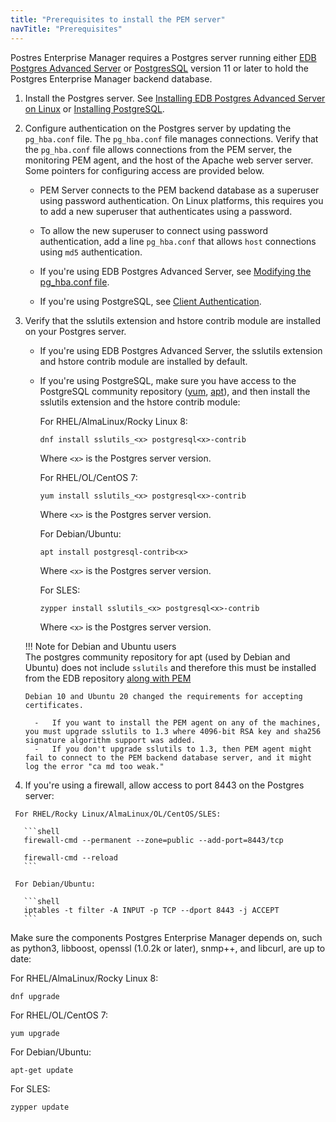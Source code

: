 ```yaml
---
title: "Prerequisites to install the PEM server"
navTitle: "Prerequisites"
---
```


Postres Enterprise Manager requires a Postgres server running either [EDB Postgres Advanced Server](/epas/latest) or [PostgresSQL](/supported-open-source/postgresql/) version 11 or later to hold the Postgres Enterprise Manager backend database. 
  
  1. Install the Postgres server. See [Installing EDB Postgres Advanced Server on Linux](/epas/latest/epas_inst_linux) or [Installing PostgreSQL](/supported-open-source/postgresql/installer/).
  
  2. Configure authentication on the Postgres server by updating the `pg_hba.conf` file. The `pg_hba.conf` file manages connections. Verify that the `pg_hba.conf` file allows connections from the PEM server, the monitoring PEM agent, and the host of the Apache web server server. Some  pointers for configuring access are provided below.
  
     - PEM Server connects to the PEM backend database as a superuser using password authentication. On Linux platforms, this requires you to add a new superuser that authenticates using a password.
     
     - To allow the new superuser to connect using password authentication, add a line `pg_hba.conf` that allows `host` connections using `md5` authentication.

     - If you're using EDB Postgres Advanced Server, see [Modifying the pg_hba.conf file](/pem/latest/managing_database_server/#modifying-the-pg_hbaconf-file).

     - If you're using PostgreSQL, see [Client Authentication](https://www.postgresql.org/docs/current/auth-pg-hba-conf.html).

  3.  Verify that the sslutils extension and hstore contrib module are installed on your Postgres server.

      -   If you're using EDB Postgres Advanced Server, the sslutils extension and hstore contrib module are installed by default.

      -   If you're using PostgreSQL, make sure you have access to the PostgreSQL community repository ([yum](https://www.postgresql.org/download/linux/redhat/), [apt](https://wiki.postgresql.org/wiki/Apt)), and then install the sslutils extension and the hstore contrib module: 

          For RHEL/AlmaLinux/Rocky Linux 8:
          
          ```shell
          dnf install sslutils_<x> postgresql<x>-contrib
          ```

          Where `<x>` is the Postgres server version.

          For RHEL/OL/CentOS 7:
          
          ```shell
          yum install sslutils_<x> postgresql<x>-contrib
          ```

          Where `<x>` is the Postgres server version.

          For Debian/Ubuntu:
          
          ```shell
          apt install postgresql-contrib<x>
          ```

          Where `<x>` is the Postgres server version.

          For SLES:
          
          ```shell
          zypper install sslutils_<x> postgresql<x>-contrib
          ```

          Where `<x>` is the Postgres server version.

      !!! Note for Debian and Ubuntu users     
          The postgres community repository for apt (used by Debian and Ubuntu) does not include `sslutils` and therefore this must be installed from the EDB repository [along with PEM](/installing_pem_server_using_edb_repository/index.mdx)
          
          Debian 10 and Ubuntu 20 changed the requirements for accepting certificates.

            -   If you want to install the PEM agent on any of the machines, you must upgrade sslutils to 1.3 where 4096-bit RSA key and sha256 signature algorithm support was added.
            -   If you don't upgrade sslutils to 1.3, then PEM agent might fail to connect to the PEM backend database server, and it might log the error "ca md too weak."

   4.  If you're using a firewall, allow access to port 8443 on the Postgres server:

     For RHEL/Rocky Linux/AlmaLinux/OL/CentOS/SLES:

       ```shell
       firewall-cmd --permanent --zone=public --add-port=8443/tcp
     
       firewall-cmd --reload
       ```
       
     For Debian/Ubuntu:

       ```shell
       iptables -t filter -A INPUT -p TCP --dport 8443 -j ACCEPT
       ```

Make sure the components Postgres Enterprise Manager depends on, such as python3, libboost, openssl (1.0.2k or later), snmp++, and libcurl, are up to date: 

   For RHEL/AlmaLinux/Rocky Linux 8:

   ```shell
   dnf upgrade
   ```

   For RHEL/OL/CentOS 7:
   
   ```shell
   yum upgrade
   ```

   For Debian/Ubuntu:
   
   ```shell
   apt-get update
   ```

   For SLES:
   
   ```shell
   zypper update
   ```
